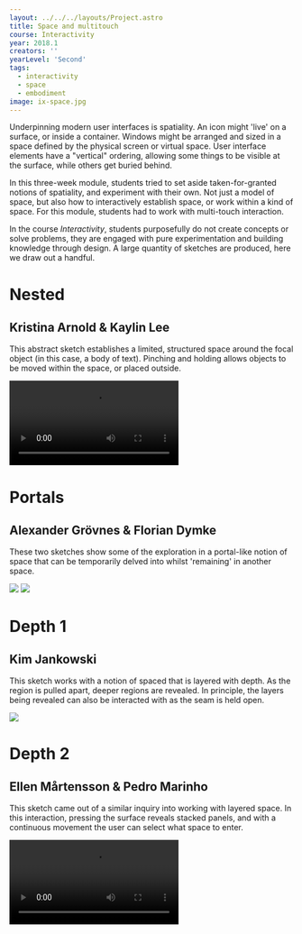 ---
layout: ../../../layouts/Project.astro
title: Space and multitouch
course: Interactivity
year: 2018.1
creators: ''
yearLevel: 'Second'
tags:
  - interactivity
  - space
  - embodiment
image: ix-space.jpg
---

Underpinning modern user interfaces is spatiality. An icon might 'live' on a surface, or inside a container. Windows might be arranged and sized in a space defined by the physical screen or virtual space. User interface elements have a "vertical" ordering, allowing some things to be visible at the surface, while others get buried behind.

In this three-week module, students tried to set aside taken-for-granted notions of spatiality, and experiment with their own. Not just a model of space, but also how to interactively establish space, or work within a kind of space. For this module, students had to work with multi-touch interaction.

In the course <em>Interactivity</em>, students purposefully do not create concepts or solve problems, they are engaged with pure experimentation and building knowledge through design. A large quantity of sketches are produced, here we draw out a handful.

<div className="narrow section">

# Nested
## Kristina Arnold & Kaylin Lee

This abstract sketch establishes a limited, structured space around the focal object (in this case, a body of text). Pinching and holding allows objects to be moved within the space, or placed outside.

<video src="ix-space-1-1.webm" />

</div>

<div className="narrow section">

# Portals
## Alexander Grövnes & Florian Dymke

These two sketches show some of the exploration in a portal-like notion of space that can be temporarily delved into whilst 'remaining' in another space. 

<ImageSet>

![](ix-space-2-1.gif)
![](ix-space-2-2.gif)

</ImageSet>

</div>

<div className="narrow section">

# Depth 1
## Kim Jankowski

This sketch works with a notion of spaced that is layered with depth. As the region is pulled apart, deeper regions are revealed. In principle, the layers being revealed can also be interacted with as the seam is held open.

![](ix-space-3-1.gif)

</div>

<div className="narrow section">

# Depth 2
## Ellen Mårtensson & Pedro Marinho

This sketch came out of a similar inquiry into working with layered space. In this interaction, pressing the surface reveals stacked panels, and with a continuous movement the user can select what space to enter. 

<video src="ix-space-4-1.webm" />

</div>